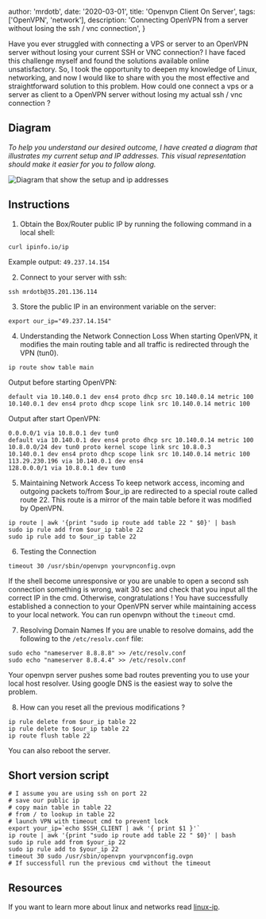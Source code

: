 
  author: 'mrdotb',
  date: '2020-03-01',
  title: 'Openvpn Client On Server',
  tags: ['OpenVPN', 'network'],
  description:
    'Connecting OpenVPN from a server without losing the ssh / vnc connection',
}


Have you ever struggled with connecting a VPS or server to an OpenVPN server without losing your current SSH or VNC connection? I have faced this challenge myself and found the solutions available online unsatisfactory. So, I took the opportunity to deepen my knowledge of Linux, networking, and now I would like to share with you the most effective and straightforward solution to this problem.
How could one connect a vps or a server as client to a OpenVPN server without losing my actual ssh / vnc connection ?


## Diagram

*To help you understand our desired outcome, I have created a diagram that illustrates my current setup and IP addresses. This visual representation should make it easier for you to follow along.*

<Image src={diagram} alt="Diagram that show the setup and ip addresses" />


## Instructions

1. Obtain the Box/Router public IP by running the following command in a local shell:
```shell
curl ipinfo.io/ip
```
Example output: `49.237.14.154`

2. Connect to your server with ssh:
```shell
ssh mrdotb@35.201.136.114
```

3. Store the public IP in an environment variable on the server:
```shell
export our_ip="49.237.14.154"
```

4. Understanding the Network Connection Loss
When starting OpenVPN, it modifies the main routing table and all traffic is redirected through the VPN (tun0).
```shell
ip route show table main
```
Output before starting OpenVPN:
```shell
default via 10.140.0.1 dev ens4 proto dhcp src 10.140.0.14 metric 100
10.140.0.1 dev ens4 proto dhcp scope link src 10.140.0.14 metric 100
```
Output after start OpenVPN:
```shell
0.0.0.0/1 via 10.8.0.1 dev tun0
default via 10.140.0.1 dev ens4 proto dhcp src 10.140.0.14 metric 100
10.8.0.0/24 dev tun0 proto kernel scope link src 10.8.0.3
10.140.0.1 dev ens4 proto dhcp scope link src 10.140.0.14 metric 100
113.29.230.196 via 10.140.0.1 dev ens4
128.0.0.0/1 via 10.8.0.1 dev tun0
```
5. Maintaining Network Access
To keep network access, incoming and outgoing packets to/from $our_ip are redirected to a special route called route 22. This route is a mirror of the main table before it was modified by OpenVPN.

```shell
ip route | awk '{print "sudo ip route add table 22 " $0}' | bash
sudo ip rule add from $our_ip table 22
sudo ip rule add to $our_ip table 22
```

6. Testing the Connection
```shell
timeout 30 /usr/sbin/openvpn yourvpnconfig.ovpn
```
If the shell become unresponsive or you are unable to open a second ssh connection something is wrong, wait 30 sec and check that you input all the correct IP in the cmd. Otherwise, congratulations ! You have successfully established a connection to your OpenVPN server while maintaining access to your local network. You can run openvpn without the `timeout` cmd.

7. Resolving Domain Names
If you are unable to resolve domains, add the following to the `/etc/resolv.conf` file:
```shell
sudo echo "nameserver 8.8.8.8" >> /etc/resolv.conf
sudo echo "nameserver 8.8.4.4" >> /etc/resolv.conf
```
Your openvpn server pushes some bad routes preventing you to use your local host resolver. Using google DNS is the easiest way to solve the problem.

8. How can you reset all the previous modifications ?
```shell
ip rule delete from $our_ip table 22
ip rule delete to $our_ip table 22
ip route flush table 22
```
You can also reboot the server.

## Short version script

```shell
# I assume you are using ssh on port 22
# save our public ip
# copy main table in table 22
# from / to lookup in table 22
# launch VPN with timeout cmd to prevent lock
export your_ip=`echo $SSH_CLIENT | awk '{ print $1 }'`
ip route | awk '{print "sudo ip route add table 22 " $0}' | bash
sudo ip rule add from $your_ip 22
sudo ip rule add to $your_ip 22
timeout 30 sudo /usr/sbin/openvpn yourvpnconfig.ovpn
# If successfull run the previous cmd without the timeout
```

## Resources

If you want to learn more about linux and networks read [linux-ip](http://linux-ip.net/html/index.html).
